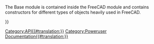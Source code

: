 <languages/>
{{VeryImportantMessage|(Oktober 2019) Bearbeite diese Seiten nicht. Die Informationen sind unvollständig und veraltet. Die neueste API findest Du in der [https://www.freecadweb.org/api autogenerierten API-Dokumentation] oder generiere die Dokumentation selbst, siehe [[Source documentation/de|Quelldokumentation]].}}

The Base module is contained inside the FreeCAD module and contains constructors for different types of objects heavily used in FreeCAD. 

{{APIClass b|BoundBox|[Xmin,Ymin,Zmin,Xmax,Ymax,Zmax]}}
{{APIClass b|BoundBox|Tuple, Tuple}}
{{APIClass|BoundBox|Vector, Vector|
Creates a bounding box.
A bounding box is an orthographic cube which is a way to describe outer boundaries. You get a bounding box from a lot of 3D types. It is often used to check if a 3D entity lies in the range of another object. Checking for bounding interference first can save a lot of computing time!}}

{{APIClass|Matrix| |Creates a 4x4 [[Matrix_API|Matrix]], that can be used to apply transformations to objects.}}

{{APIClass b|Vector| }}
{{APIClass|Vector|x, y, z|Creates a FreeCAD 3D [[Vector_API|Vector]], representing a 3D point or a direction.}}

{{APIClass|Placement| |Creates a [[Placement_API|Placement]].}}

{{Userdocnavi{{#translation:}}}}
[[Category:API{{#translation:}}]]
[[Category:Poweruser Documentation{{#translation:}}]]
{{clear}}